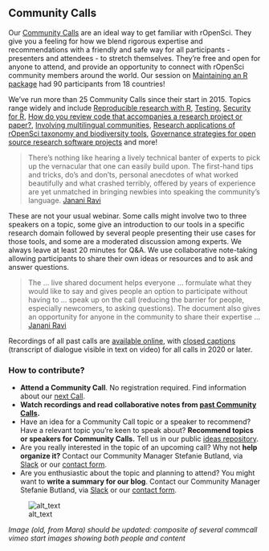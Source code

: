 ## Community Calls {#commcalls}


Our [Community Calls](https://ropensci.org/commcalls/) are an ideal way to get familiar with rOpenSci. They give you a feeling for how we blend rigorous expertise and recommendations with a friendly and safe way for all participants - presenters and attendees - to stretch themselves. They’re free and open for anyone to attend, and provide an opportunity to connect with rOpenSci community members around the world. Our session on [Maintaining an R package](https://ropensci.org/commcalls/2020-03-18/) had 90 participants from 18 countries!

We’ve run more than 25 Community Calls since their start in 2015. Topics range widely and include [Reproducible research with R](https://ropensci.org/commcalls/2019-07-30/), [Testing](https://ropensci.org/commcalls/2019-12-05/), [Security for R](https://ropensci.org/commcalls/2019-05-07/), [How do you review code that accompanies a research project or paper?](https://ropensci.org/commcalls/2018-10-16/), [Involving multilingual communities](https://ropensci.org/commcalls/2019-06-28/), [Research applications of rOpenSci taxonomy and biodiversity tools](https://ropensci.org/commcalls/2019-03-27/), [Governance strategies for open source research software projects](https://ropensci.org/commcalls/2018-12-18/) and more!

> There’s nothing like hearing a lively technical banter of experts to pick up the vernacular that one can easily build upon. The first-hand tips and tricks, do’s and don’ts, personal anecdotes of what worked beautifully and what crashed terribly, offered by years of experience are yet unmatched in bringing newbies into speaking the community’s language. [Janani Ravi](https://ropensci.org/author/janani-ravi/)

These are not your usual webinar. Some calls might involve two to three speakers on a topic, some give an introduction to our tools in a specific research domain followed by several people presenting their use cases for those tools, and some are a moderated discussion among experts. We always leave at least 20 minutes for Q&A. We use collaborative note-taking allowing participants to share their own ideas or resources and to ask and answer questions. 

> The ... live shared document helps everyone ... formulate what they would like to say and gives people an option to participate without having to ... speak up on the call (reducing the barrier for people, especially newcomers, to asking questions). The document also gives an opportunity for anyone in the community to share their expertise ... [Janani Ravi](https://ropensci.org/author/janani-ravi/)

Recordings of all past calls are [available online](https://vimeo.com/ropensci), with [closed captions](https://ropensci.org/blog/2020/07/15/subtitles/) (transcript of dialogue visible in text on video) for all calls in 2020 or later.


### How to contribute? 

*   **Attend a Community Call**. No registration required. Find information about our [next Call](https://ropensci.org/commcalls/). 
*   **Watch recordings and read collaborative notes from [past Community Calls](https://ropensci.org/commcalls/).**
*   Have an idea for a Community Call topic or a speaker to recommend? Have a relevant topic you're keen to speak about? **Recommend topics or speakers for Community Calls.** Tell us in our public [ideas repository](https://github.com/ropensci-org/community-calls).
*   Are you really interested in the topic of an upcoming call? Why not **help organize it?** Contact our Community Manager Stefanie Butland, via [Slack](#channels-slack) or our [contact form](https://ropensci.org/contact/).
*   Are you enthusiastic about the topic and planning to attend? You might want to **write a summary for our blog**. Contact our Community Manager Stefanie Butland, via [Slack](#channels-slack) or our [contact form](https://ropensci.org/contact/).


![alt_text](images/commcalls.jpg "image_tooltip")

_Image (old, from Mara) should be updated: composite of several commcall vimeo start images showing both people and content_
